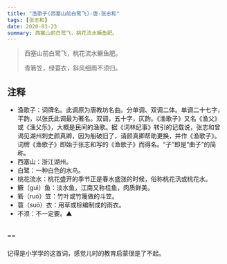 ```yaml
---
title: "渔歌子(西塞山前白鹭飞)-唐-张志和"
tags: [张志和]
date: 2020-03-23
summary: 西塞山前白鹭飞，桃花流水鳜鱼肥。
---
```


> 西塞山前白鹭飞，桃花流水鳜鱼肥。
>
> 青箬笠，绿蓑衣，斜风细雨不须归。

## 注释

- 渔歌子：词牌名。此调原为唐教坊名曲。分单调、双调二体。单调二十七字，平韵，以张氏此调最为著名。双调，五十字，仄韵。《渔歌子》又名《渔父》或《渔父乐》，大概是民间的渔歌。据《词林纪事》转引的记载说，张志和曾谒见湖州刺史颜真卿，因为船破旧了，请颜真卿帮助更换，并作《渔歌子》。词牌《渔歌子》即始于张志和写的《渔歌子》而得名。“子”即是“曲子”的简称。
- 西塞山：浙江湖州。
- 白鹭：一种白色的水鸟。
- 桃花流水：桃花盛开的季节正是春水盛涨的时候，俗称桃花汛或桃花水。
- 鳜（guì）鱼：淡水鱼，江南又称桂鱼，肉质鲜美。
- 箬（ruò）笠：竹叶或竹篾做的斗笠。
- 蓑（suō）衣：用草或棕编制成的雨衣。
- 不须：不一定要。▲

## --

记得是小学学的这首词，感觉儿时的教育启蒙很是了不起。
